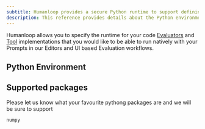 ```yaml
---
subtitle: Humanloop provides a secure Python runtime to support defining code based Evaluator and Tool implementations.
description: This reference provides details about the Python environment and supported packages.
---
```


Humanloop allows you to specify the runtime for your code [Evaluators](../concepts/evaluator) and [Tool](../concepts/tool) implementations that you would like
to be able to run natively with your Prompts in our Editors and UI based Evaluation workflows.

## Python Environment


## Supported packages

Please let us know what your favourite pythong packages are and we will be sure to support

```
numpy
```